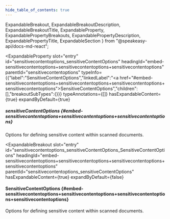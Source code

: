 ```yaml
---
hide_table_of_contents: true
---
```

  ExpandableBreakout,
  ExpandableBreakoutDescription,
  ExpandableBreakoutTitle,
  ExpandableProperty,
  ExpandablePropertyBreakouts,
  ExpandablePropertyDescription,
  ExpandablePropertyTitle,
  ExpandableSection
} from "@speakeasy-api/docs-md-react";

<ExpandableSection>

<ExpandableProperty
  slot="entry"
  id="sensitivecontentoptions_sensitiveContentOptions"
  headingId="embed-sensitivecontentoptions+sensitivecontentoptions+sensitivecontentoptions"
  parentId="sensitivecontentoptions"
  typeInfo={{"label":"SensitiveContentOptions","linkedLabel":"<a href=\"#embed-sensitivecontentoptions+sensitivecontentoptions+sensitivecontentoptions+sensitivecontentoptions\">SensitiveContentOptions</a>","children":[],"breakoutSubTypes":{}}}
  typeAnnotations={[]}
  hasExpandableContent={true}
  expandByDefault={true}
>

<ExpandablePropertyTitle slot="title">

##### sensitiveContentOptions \{#embed-sensitivecontentoptions+sensitivecontentoptions+sensitivecontentoptions\}

</ExpandablePropertyTitle>

<ExpandablePropertyDescription slot="description">

Options for defining sensitive content within scanned documents.

</ExpandablePropertyDescription>

<ExpandablePropertyBreakouts slot="breakouts">

<ExpandableBreakout
  slot="entry"
  id="sensitivecontentoptions_sensitiveContentOptions_SensitiveContentOptions"
  headingId="embed-sensitivecontentoptions+sensitivecontentoptions+sensitivecontentoptions+sensitivecontentoptions"
  parentId="sensitivecontentoptions_sensitiveContentOptions"
  hasExpandableContent={true}
  expandByDefault={false}
>

<ExpandableBreakoutTitle slot="title">

#### SensitiveContentOptions \{#embed-sensitivecontentoptions+sensitivecontentoptions+sensitivecontentoptions+sensitivecontentoptions\}

</ExpandableBreakoutTitle>

<ExpandableBreakoutDescription slot="description">

Options for defining sensitive content within scanned documents.

</ExpandableBreakoutDescription>

</ExpandableBreakout>

</ExpandablePropertyBreakouts>

</ExpandableProperty>

</ExpandableSection>
